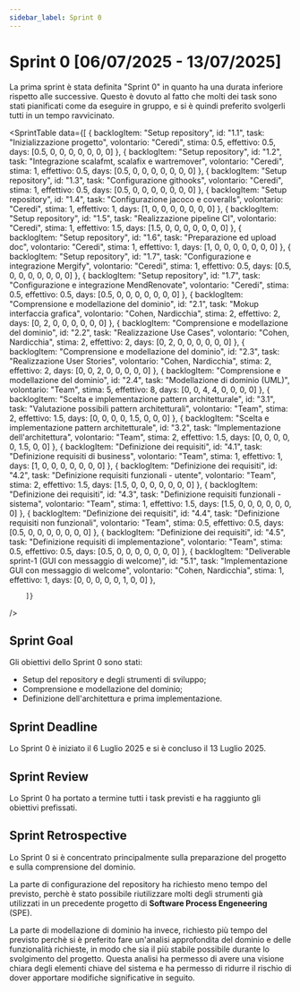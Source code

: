 ```yaml
---
sidebar_label: Sprint 0
---
```



# Sprint 0 [06/07/2025 - 13/07/2025]

La prima sprint è stata definita "Sprint 0" in quanto ha una durata inferiore rispetto alle successive.
Questo è dovuto al fatto che molti dei task sono stati pianificati come da eseguire in gruppo, e si è quindi
preferito svolgerli tutti in un tempo ravvicinato.

<SprintTable
    data={[
        {
            backlogItem: "Setup repository",
            id: "1.1",
            task: "Inizializzazione progetto",
            volontario: "Ceredi",
            stima: 0.5,
            effettivo: 0.5,
            days: [0.5, 0, 0, 0, 0, 0, 0, 0]
        },
        {
            backlogItem: "Setup repository",
            id: "1.2",
            task: "Integrazione scalafmt, scalafix e wartremover",
            volontario: "Ceredi",
            stima: 1,
            effettivo: 0.5,
            days: [0.5, 0, 0, 0, 0, 0, 0, 0]
        },
        {
            backlogItem: "Setup repository",
            id: "1.3",
            task: "Configurazione githooks",
            volontario: "Ceredi",
            stima: 1,
            effettivo: 0.5,
            days: [0.5, 0, 0, 0, 0, 0, 0, 0]
        },
        {
            backlogItem: "Setup repository",
            id: "1.4",
            task: "Configurazione jacoco e coveralls",
            volontario: "Ceredi",
            stima: 1,
            effettivo: 1,
            days: [1, 0, 0, 0, 0, 0, 0, 0]
        },
        {
            backlogItem: "Setup repository",
            id: "1.5",
            task: "Realizzazione pipeline CI",
            volontario: "Ceredi",
            stima: 1,
            effettivo: 1.5,
            days: [1.5, 0, 0, 0, 0, 0, 0, 0]
        },
        {
            backlogItem: "Setup repository",
            id: "1.6",
            task: "Preparazione ed upload doc",
            volontario: "Ceredi",
            stima: 1,
            effettivo: 1,
            days: [1, 0, 0, 0, 0, 0, 0, 0]
        },
        {
            backlogItem: "Setup repository",
            id: "1.7",
            task: "Configurazione e integrazione Mergify",
            volontario: "Ceredi",
            stima: 1,
            effettivo: 0.5,
            days: [0.5, 0, 0, 0, 0, 0, 0, 0]
        },
        {
            backlogItem: "Setup repository",
            id: "1.7",
            task: "Configurazione e integrazione MendRenovate",
            volontario: "Ceredi",
            stima: 0.5,
            effettivo: 0.5,
            days: [0.5, 0, 0, 0, 0, 0, 0, 0]
        },
        {
            backlogItem: "Comprensione e modellazione del dominio",
            id: "2.1",
            task: "Mokup interfaccia grafica",
            volontario: "Cohen, Nardicchia",
            stima: 2,
            effettivo: 2,
            days: [0, 2, 0, 0, 0, 0, 0, 0]
        },
        {
            backlogItem: "Comprensione e modellazione del dominio",
            id: "2.2",
            task: "Realizzazione Use Cases",
            volontario: "Cohen, Nardicchia",
            stima: 2,
            effettivo: 2,
            days: [0, 2, 0, 0, 0, 0, 0, 0]
        },
        {
            backlogItem: "Comprensione e modellazione del dominio",
            id: "2.3",
            task: "Realizzazione User Stories",
            volontario: "Cohen, Nardicchia",
            stima: 2,
            effettivo: 2,
            days: [0, 0, 2, 0, 0, 0, 0, 0]
        },
        {
            backlogItem: "Comprensione e modellazione del dominio",
            id: "2.4",
            task: "Modellazione di dominio (UML)",
            volontario: "Team",
            stima: 5,
            effettivo: 8,
            days: [0, 0, 4, 4, 0, 0, 0, 0]
        },
        {
            backlogItem: "Scelta e implementazione pattern architetturale",
            id: "3.1",
            task: "Valutazione possibili pattern architetturali",
            volontario: "Team",
            stima: 2,
            effettivo: 1.5,
            days: [0, 0, 0, 0, 1.5, 0, 0, 0]
        },
        {
            backlogItem: "Scelta e implementazione pattern architetturale",
            id: "3.2",
            task: "Implementazione dell'architettura",
            volontario: "Team",
            stima: 2,
            effettivo: 1.5,
            days: [0, 0, 0, 0, 0, 1.5, 0, 0]
        },
        {
            backlogItem: "Definizione dei requisiti",
            id: "4.1",
            task: "Definizione requisiti di business",
            volontario: "Team",
            stima: 1,
            effettivo: 1,
            days: [1, 0, 0, 0, 0, 0, 0, 0]
        },
        {
            backlogItem: "Definizione dei requisiti",
            id: "4.2",
            task: "Definizione requisiti funzionali - utente",
            volontario: "Team",
            stima: 2,
            effettivo: 1.5,
            days: [1.5, 0, 0, 0, 0, 0, 0, 0]
        },
        {
            backlogItem: "Definizione dei requisiti",
            id: "4.3",
            task: "Definizione requisiti funzionali - sistema",
            volontario: "Team",
            stima: 1,
            effettivo: 1.5,
            days: [1.5, 0, 0, 0, 0, 0, 0, 0]
        },
        {
            backlogItem: "Definizione dei requisiti",
            id: "4.4",
            task: "Definizione requisiti non funzionali",
            volontario: "Team",
            stima: 0.5,
            effettivo: 0.5,
            days: [0.5, 0, 0, 0, 0, 0, 0, 0]
        },
        {
            backlogItem: "Definizione dei requisiti",
            id: "4.5",
            task: "Definizione requisiti di implementazione",
            volontario: "Team",
            stima: 0.5,
            effettivo: 0.5,
            days: [0.5, 0, 0, 0, 0, 0, 0, 0]
        },
        {
            backlogItem: "Deliverable sprint-1 (GUI con messaggio di welcome)",
            id: "5.1",
            task: "Implementazione GUI con messaggio di welcome",
            volontario: "Cohen, Nardicchia",
            stima: 1,
            effettivo: 1,
            days: [0, 0, 0, 0, 0, 1, 0, 0]
        },

        ]}
/>

## Sprint Goal

Gli obiettivi dello Sprint 0 sono stati:

- Setup del repository e degli strumenti di sviluppo;
- Comprensione e modellazione del dominio;
- Definizione dell'architettura e prima implementazione.

## Sprint Deadline

Lo Sprint 0 è iniziato il 6 Luglio 2025 e si è concluso il 13 Luglio 2025.

## Sprint Review

Lo Sprint 0 ha portato a termine tutti i task previsti e ha raggiunto gli obiettivi prefissati.

## Sprint Retrospective

Lo Sprint 0 si è concentrato principalmente sulla preparazione del progetto e sulla comprensione del dominio.

La parte di configurazione del repository ha richiesto meno tempo del previsto, perchè è stato possibile riutilizzare
molti degli strumenti già utilizzati in un precedente progetto di **Software Process Engeneering** (SPE).

La parte di modellazione di dominio ha invece, richiesto più tempo del previsto perchè si è preferito fare un'analisi
approfondita del dominio e delle funzionalità richieste, in modo che sia il più stabile possibile durante lo svolgimento
del progetto. Questa analisi ha permesso di avere una visione chiara degli elementi chiave del sistema e ha permesso di
ridurre il rischio di dover apportare modifiche significative in seguito.